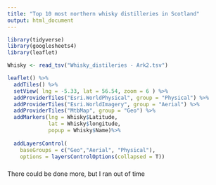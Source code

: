 ---
title: "Top 10 most northern whisky distilleries in Scotland"
output: html_document
---

```{r}
library(tidyverse)
library(googlesheets4)
library(leaflet)

Whisky <- read_tsv("Whisky_distileries - Ark2.tsv")
```

```{r}
leaflet() %>% 
  addTiles() %>% 
  setView( lng = -5.33, lat = 56.54, zoom = 6 ) %>%  
  addProviderTiles("Esri.WorldPhysical", group = "Physical") %>% 
  addProviderTiles("Esri.WorldImagery", group = "Aerial") %>% 
  addProviderTiles("MtbMap", group = "Geo") %>% 
  addMarkers(lng = Whisky$Latitude, 
             lat = Whisky$longitude,
             popup = Whisky$Name)%>% 
  
  addLayersControl(                                
    baseGroups = c("Geo","Aerial", "Physical"),
    options = layersControlOptions(collapsed = T))

```

###
There could be done more, but I ran out of time
